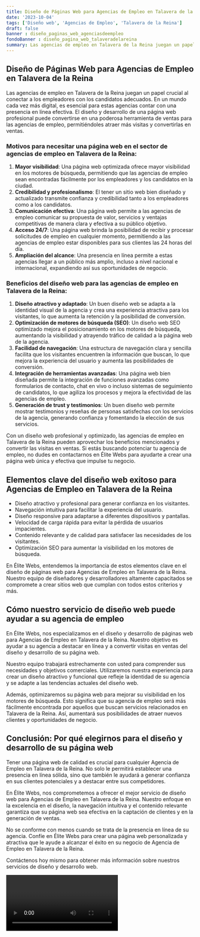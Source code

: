 ```yaml
---
title: Diseño de Páginas Web para Agencias de Empleo en Talavera de la Reina
date: '2023-10-04'
tags: ['Diseño web', 'Agencias de Empleo', 'Talavera de la Reina']
draft: false
banner : diseño_paginas_web_agenciasdeempleo
fondoBanner : diseño_pagina_web_talaveradelareina
summary: Las agencias de empleo en Talavera de la Reina juegan un papel crucial al conectar a los empleadores con los candidatos adecuados. En un mundo cada vez más digital, es esencial para estas agencias contar con una presencia en línea efectiva. El diseño y desarrollo de una página web profesional puede convertirse en una poderosa herramienta de ventas para las agencias de empleo, permitiéndoles atraer más visitas y convertirlas en ventas.
---
```


## Diseño de Páginas Web para Agencias de Empleo en Talavera de la Reina

Las agencias de empleo en Talavera de la Reina juegan un papel crucial al conectar a los empleadores con los candidatos adecuados. En un mundo cada vez más digital, es esencial para estas agencias contar con una presencia en línea efectiva. El diseño y desarrollo de una página web profesional puede convertirse en una poderosa herramienta de ventas para las agencias de empleo, permitiéndoles atraer más visitas y convertirlas en ventas.

### Motivos para necesitar una página web en el sector de agencias de empleo en Talavera de la Reina:

1. **Mayor visibilidad**: Una página web optimizada ofrece mayor visibilidad en los motores de búsqueda, permitiendo que las agencias de empleo sean encontradas fácilmente por los empleadores y los candidatos en la ciudad.
2. **Credibilidad y profesionalismo**: El tener un sitio web bien diseñado y actualizado transmite confianza y credibilidad tanto a los empleadores como a los candidatos.
3. **Comunicación efectiva**: Una página web permite a las agencias de empleo comunicar su propuesta de valor, servicios y ventajas competitivas de manera clara y efectiva a su público objetivo.
4. **Acceso 24/7**: Una página web brinda la posibilidad de recibir y procesar solicitudes de empleo en cualquier momento, permitiendo a las agencias de empleo estar disponibles para sus clientes las 24 horas del día.
5. **Ampliación del alcance**: Una presencia en línea permite a estas agencias llegar a un público más amplio, incluso a nivel nacional e internacional, expandiendo así sus oportunidades de negocio.

### Beneficios del diseño web para las agencias de empleo en Talavera de la Reina:

1. **Diseño atractivo y adaptado**: Un buen diseño web se adapta a la identidad visual de la agencia y crea una experiencia atractiva para los visitantes, lo que aumenta la retención y la posibilidad de conversión.
2. **Optimización de motores de búsqueda (SEO)**: Un diseño web SEO optimizado mejora el posicionamiento en los motores de búsqueda, aumentando la visibilidad y atrayendo tráfico de calidad a la página web de la agencia.
3. **Facilidad de navegación**: Una estructura de navegación clara y sencilla facilita que los visitantes encuentren la información que buscan, lo que mejora la experiencia del usuario y aumenta las posibilidades de conversión.
4. **Integración de herramientas avanzadas**: Una página web bien diseñada permite la integración de funciones avanzadas como formularios de contacto, chat en vivo o incluso sistemas de seguimiento de candidatos, lo que agiliza los procesos y mejora la efectividad de las agencias de empleo.
5. **Generación de trust y testimonios**: Un buen diseño web permite mostrar testimonios y reseñas de personas satisfechas con los servicios de la agencia, generando confianza y fomentando la elección de sus servicios.

Con un diseño web profesional y optimizado, las agencias de empleo en Talavera de la Reina pueden aprovechar los beneficios mencionados y convertir las visitas en ventas. Si estás buscando potenciar tu agencia de empleo, no dudes en contactarnos en Élite Webs para ayudarte a crear una página web única y efectiva que impulse tu negocio.

<GifSeo />

<Cta />

## Elementos clave del diseño web exitoso para Agencias de Empleo en Talavera de la Reina

- Diseño atractivo y profesional para generar confianza en los visitantes.
- Navegación intuitiva para facilitar la experiencia del usuario.
- Diseño responsive para adaptarse a diferentes dispositivos y pantallas.
- Velocidad de carga rápida para evitar la pérdida de usuarios impacientes.
- Contenido relevante y de calidad para satisfacer las necesidades de los visitantes.
- Optimización SEO para aumentar la visibilidad en los motores de búsqueda.

En Élite Webs, entendemos la importancia de estos elementos clave en el diseño de páginas web para Agencias de Empleo en Talavera de la Reina. Nuestro equipo de diseñadores y desarrolladores altamente capacitados se compromete a crear sitios web que cumplan con todos estos criterios y más.

## Cómo nuestro servicio de diseño web puede ayudar a su agencia de empleo

En Élite Webs, nos especializamos en el diseño y desarrollo de páginas web para Agencias de Empleo en Talavera de la Reina. Nuestro objetivo es ayudar a su agencia a destacar en línea y a convertir visitas en ventas del diseño y desarrollo de su página web. 

Nuestro equipo trabajará estrechamente con usted para comprender sus necesidades y objetivos comerciales. Utilizaremos nuestra experiencia para crear un diseño atractivo y funcional que refleje la identidad de su agencia y se adapte a las tendencias actuales del diseño web.

Además, optimizaremos su página web para mejorar su visibilidad en los motores de búsqueda. Esto significa que su agencia de empleo será más fácilmente encontrada por aquellos que buscan servicios relacionados en Talavera de la Reina. Así, aumentará sus posibilidades de atraer nuevos clientes y oportunidades de negocio.

## Conclusión: Por qué elegirnos para el diseño y desarrollo de su página web

Tener una página web de calidad es crucial para cualquier Agencia de Empleo en Talavera de la Reina. No solo le permitirá establecer una presencia en línea sólida, sino que también le ayudará a generar confianza en sus clientes potenciales y a destacar entre sus competidores.

En Élite Webs, nos comprometemos a ofrecer el mejor servicio de diseño web para Agencias de Empleo en Talavera de la Reina. Nuestro enfoque en la excelencia en el diseño, la navegación intuitiva y el contenido relevante garantiza que su página web sea efectiva en la captación de clientes y en la generación de ventas.

No se conforme con menos cuando se trata de la presencia en línea de su agencia. Confíe en Élite Webs para crear una página web personalizada y atractiva que le ayude a alcanzar el éxito en su negocio de Agencia de Empleo en Talavera de la Reina.

Contáctenos hoy mismo para obtener más información sobre nuestros servicios de diseño y desarrollo web.

<Video />

<CtaBot job='Agencias de Empleo' city='Talavera de la Reina'/>

<Gmaps query='Talavera de la Reina+españa+maps' />